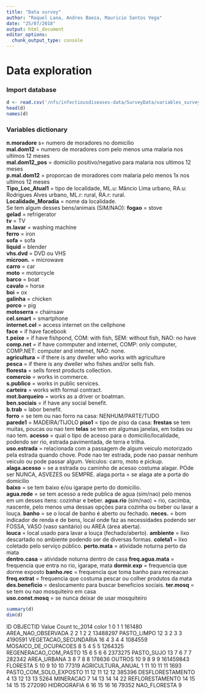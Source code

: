 ```yaml
---
title: "Data survey"
author: "Raquel Lana, Andres Baeza, Mauricio Santos Vega"
date: "25/07/2018"
output: html_document
editor_options: 
  chunk_output_type: console
---
```


# Data exploration

### Import database
```r
d <- read.csv('/nfs/infectiousdiseases-data/SurveyData/variables_survey.csv')
head(d)
names(d)

```

### Variables dictionary
**n.moradore** s= numero de moradores no domicilio  
**mal.dom12** = numero de moradores com pelo menos uma malaria nos ultimos 12 meses  
**mal.dom12_pos** = domicilio positivo/negativo para malaria nos ultimos 12 meses  
**p.mal.dom12** = proporcao de moradores com malaria pelo menos 1x nos ultimos 12 meses  
**Tipo_Loc_Atual1** = tipo de localidade, ML.u: Mâncio Lima urbano, RA.u: Rodrigues Alves urbano, ML.r: rural, RA.r: rural.  
**Localidade_Moradia** = nome da localidade.    
Se tem algum desses bens/animais (SIM/NAO):
**fogao** = stove                
**gelad** = refrigerator              
**tv** =  TV                 
**m.lavar** = washing machine            
**ferro** = iron  
**sofa** = sofa  
**liquid** =  blender  
**vhs.dvd** = DVD ou VHS            
**microon.** =  microwave           
**carro** = car               
**moto** =  motorcycle  
**barco** = boat              
**cavalo** =  horse  
**boi** = ox  
**galinha** = chicken  
**porco** = pig              
**motoserra** = chainsaw  
**cel.smart** = smartphone  
**internet.cel** = access internet on the cellphone    
**face** =  if have facebook              
**t.peixe** = if have fishpond, COM: with fish, SEM: without fish, NAO: no have  
**comp.net** = if have commputer and internet, COMP: only computer, COMP.NET: computer and internet, NAO: none.  
**agricultura** = if there is any dweller who works with agriculture  
**pesca** = if there is any dweller who fishes and/or sells fish.               
**floresta** =  sells forest products collection.  
**comercio** =  works in commerce.  
**s.publico** = works in public services.  
**carteira** =  works with formal contract.            
**mot.barqueiro** = works as a driver or boatman.  
**ben.sociais** = if have any social benefit.  
**b.trab** =  labor benefit.  
**forro** = se tem ou nao forro na casa: NENHUM/PARTE/TUDO   
**parede1** =  MADEIRA/TIJOLO
**piso1** = tipo de piso da casa: 
**frestas** se tem muitas, poucas ou nao tem
**telas** se tem em algumas janelas, em todas ou nao tem.
**acesso** = qual o tipo de acesso para o domicilio/localidade, podendo ser rio, estrada pavimentada, de terra e trilha.  
**uso.estrada** = relacionada com a passagem de algum veiculo motorizado pela estrada quando chove. Pode nao ter estrada, pode nao passar nenhum veiculo ou pode passar algum. Veiculos: carro, moto e pickup.  
**alaga.acesso** = se a estrada ou caminho de acesso costuma alagar. POde ser NUNCA, ASVEZES ou SEMPRE. alaga.porta = se alaga ate a porta do domicilio  
**baixo** = se tem baixo e/ou igarape perto do domicilio.  
**agua.rede** = se tem acesso a rede publica de agua (sim/nao) pelo menos em um desses itens: cozinhar e beber.
**agua.rio** (sim/nao) = rio, cacimba, nascente, pelo menos uma dessas opções para cozinha ou beber ou lavar a louça.
**banho** = se o local de banho é aberto ou fechado.
**neces.** = bom indicador de renda e de bens, local onde faz as necessidades podendo ser FOSSA, VASO (vaso sanitário) ou AREA (área aberta).  
**louca** = local usado para lavar a louça (fechado/aberto).
**ambiente** = lixo descartado no ambiente podendo ser de diversas formas.
**coleta1** = lixo coletado pelo serviço público.
**perto.mata** = atividade noturna perto da mata  
**dentro.casa** = atividade noturna dentro de casa
**freq.agua.mata** = frequencia que entra no rio, igarape, mata
**dormir.exp** = frequencia que dorme exposto
**banho.rec** = frequencia que toma banho para recreacao
**freq.extrat** = frequencia que costuma pescar ou colher produtos da mata
**des.beneficio** = deslocamento para buscar beneficios sociais.
**ter.mosq** = se tem ou nao mosquiteiro em casa  
**uso.const.mosq** = se nunca deixar de usar mosquiteiro  


```r
summary(d)
dim(d)
```

   ID OBJECTID Value     Count                tc_2014 color
1   0        1     1    161480     AREA_NAO_OBSERVADA     2
2   1        2     2  13488297            PASTO_LIMPO    12
3   2        3     3   4190591   VEGETACAO_SECUNDARIA    16
4   3        4     4   1084559   MOSAICO_DE_OCUPACOES     8
5   4        5     5   1264325  REGENERACAO_COM_PASTO    15
6   5        6     6   2373275             PASTO_SUJO    13
7   6        7     7    282342            AREA_URBANA     3
8   7        8     8    178636                 OUTROS    10
9   8        9     9 161459843               FLORESTA     5
10  9       10    10     77319      AGRICULTURA_ANUAL     1
11 10       11    11      1693 PASTO_COM_SOLO_EXPOSTO    11
12 11       12    12    385396       DESFLORESTAMENTO     4
13 12       13    13      5264              MINERACAO     7
14 13       14    14        22        REFLORESTAMENTO    14
15 14       15    15    272090            HIDROGRAFIA     6
16 15       16    16     79352           NAO_FLORESTA     9

